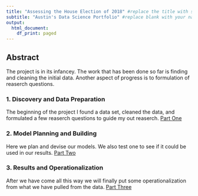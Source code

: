 ```yaml
---
title: "Assessing the House Election of 2018" #replace the title with something short and catchy to represent your project
subtitle: "Austin's Data Science Portfolio" #replace blank with your name
output:
  html_document:
    df_print: paged
---
```


## Abstract

The project is in its infancey. The work that has been done so far is finding and cleaning the initial data. Another aspect of progress is to formulation of reaserch questions.

### 1. Discovery and Data Preparation

The beginning of the project I found a data set, cleaned the data, and formulated a few reaserch questions to guide my out reaserch. [Part One](deliverable1.html)
  

### 2. Model Planning and Building

Here we plan and devise our models. We also test one to see if it could be used in our results. [Part Two](deliverable2.html)

### 3. Results and Operationalization

After we have come all this way we will finally put some operationalization from what we have pulled from the data. [Part Three](deliverable3.html)

